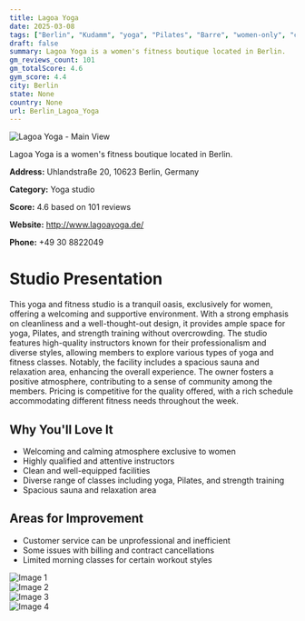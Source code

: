 ```yaml
---
title: Lagoa Yoga
date: 2025-03-08
tags: ["Berlin", "Kudamm", "yoga", "Pilates", "Barre", "women-only", "clean environment", "Berlin"]  
draft: false
summary: Lagoa Yoga is a women's fitness boutique located in Berlin.
gm_reviews_count: 101
gm_totalScore: 4.6
gym_score: 4.4
city: Berlin
state: None
country: None
url: Berlin_Lagoa_Yoga
---
```


<div className="aspect-[16/9] relative my-8">
  <img 
    src="https://lh5.googleusercontent.com/p/AF1QipM33IEDgWwnYg3VUJQxtgVSUvUtB78eHCUOQfWd=w1920-h1080-k-no"
    alt="Lagoa Yoga - Main View"
    className="object-cover absolute inset-0 w-full h-full rounded-lg"
  />
</div>

Lagoa Yoga is a women's fitness boutique located in Berlin.

**Address:** Uhlandstraße 20, 10623 Berlin, Germany

**Category:** Yoga studio

**Score:** 4.6 based on 101 reviews

**Website:** http://www.lagoayoga.de/

**Phone:** +49 30 8822049

# Studio Presentation

This yoga and fitness studio is a tranquil oasis, exclusively for women, offering a welcoming and supportive environment. With a strong emphasis on cleanliness and a well-thought-out design, it provides ample space for yoga, Pilates, and strength training without overcrowding. The studio features high-quality instructors known for their professionalism and diverse styles, allowing members to explore various types of yoga and fitness classes. Notably, the facility includes a spacious sauna and relaxation area, enhancing the overall experience. The owner fosters a positive atmosphere, contributing to a sense of community among the members. Pricing is competitive for the quality offered, with a rich schedule accommodating different fitness needs throughout the week.

## Why You'll Love It

- Welcoming and calming atmosphere exclusive to women
- Highly qualified and attentive instructors
- Clean and well-equipped facilities
- Diverse range of classes including yoga, Pilates, and strength training
- Spacious sauna and relaxation area

## Areas for Improvement

- Customer service can be unprofessional and inefficient
- Some issues with billing and contract cancellations
- Limited morning classes for certain workout styles

<div className="grid grid-cols-1 xl:grid-cols-2 gap-4 my-8">
<div className="aspect-[4/3] relative"><img src="https://lh3.googleusercontent.com/gps-cs-s/AB5caB-Zxkba-1YyHOgDHHW5zSiT-BP5UC0IDAqhIL1FaZ4zWSjLV5iqwti0Co6YIqUo77axbA5Mg7jBL1ilzgUc_sVyzebzj_Z9PqxpxBvCb_rvOVSKbIsszs-mt_FwncPpKMHRyh1m=w1920-h1080-k-no" alt="Image 1" className="object-cover absolute inset-0 w-full h-full rounded-lg" /></div>
<div className="aspect-[4/3] relative"><img src="https://lh5.googleusercontent.com/p/AF1QipN3ZLlaP6R5uMYQgJdv4SHEI2bKsBAniftVLXWY=w1920-h1080-k-no" alt="Image 2" className="object-cover absolute inset-0 w-full h-full rounded-lg" /></div>
<div className="aspect-[4/3] relative"><img src="https://lh5.googleusercontent.com/p/AF1QipMd6D9sa1ySWwVir4co3hTF4GLhlKWk64nhrLAF=w1920-h1080-k-no" alt="Image 3" className="object-cover absolute inset-0 w-full h-full rounded-lg" /></div>
<div className="aspect-[4/3] relative"><img src="https://lh3.googleusercontent.com/gps-cs-s/AB5caB_d1-wDXW6br65aoLRLj7y4Jwd4OeF3eG9hmCDiE905feMcG0m4N5g33GPGjwsMphL9S6kAsqnNHaJJ7Cs4gB-POzlsgmOrvUgHmOLN5cq2swsA2O5oNUMSH0t_E__IZObzA--krw=w1920-h1080-k-no-pi-0-ya213.16278-ro0-fo100" alt="Image 4" className="object-cover absolute inset-0 w-full h-full rounded-lg" /></div>
</div>